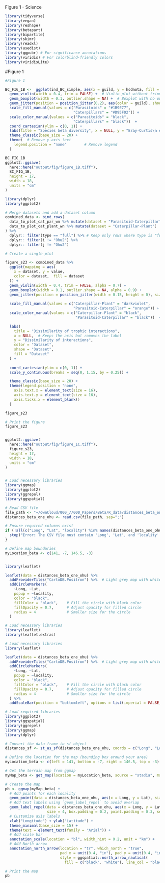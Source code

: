 Figure 1 - Science

```r
library(tidyverse)
library(vegan)
library(reshape)
library(betapart)
library(bipartite)
library(skimr)
library(readxl)
library(usedist)
library(ggpubr) # For significance annotations
library(viridis) # For colorblind-friendly colors
library(viridisLite)

```

#Figure 1
```r

#Figure 1

BC_FIG_1B <-  ggplot(ind_BC_simple, aes(x = guild, y = hodnota, fill = guild)) +
  geom_violin(width = 0.4, trim = FALSE) +  # Violin plot without trimming
  geom_boxplot(width = 0.1, outlier.shape = NA) +  # Boxplot with no outliers shown
  geom_jitter(position = position_jitter(0.2), aes(color = guild), show.legend = FALSE) +  # Jitter with color, no legend
  scale_fill_manual(values = c("Parasitoids" = "#1B9E77", 
                               "Caterpillars" = "#D95F02")) +
  scale_color_manual(values = c("Parasitoids" = "black", 
                               "Caterpillars" = "black"))  +
  coord_cartesian(ylim = c(0, 1)) +
  labs(title = "Species beta diversity", x = NULL, y = "Bray-Curtis\n dissimilarity") +  # Keep only the x-axis label (Dissimilarity)
  theme_classic(base_size = 20) +
  theme(  # Remove y-axis text
    legend.position = "none"        # Remove legend
  )

BC_FIG_1B
ggplot2::ggsave(
  here::here("output/fig/figure_1B.tiff"),
  BC_FIG_1B,
  height = 17,
  width = 18,
  units = "cm"
)
```


```r
library(dplyr)
library(ggplot2)

# Merge datasets and add a dataset column
combined_data <- bind_rows(
  data_to_plot_cat_par_wn %>% mutate(dataset = "Parasitoid-Caterpillar"),
  data_to_plot_cat_plant_wn %>% mutate(dataset = "Caterpillar-Plant")
) %>%
  dplyr:: filter(type == "full") %>% # Keep only rows where type is "full"
  dplyr:: filter(i != "Ohu2") %>% 
  dplyr:: filter(j != "Ohu2") 

# Create a single plot

figure_s23 <- combined_data %>%
  ggplot(mapping = aes(
    x = dataset, y = value,  
    color = dataset,  fill = dataset
  )) +
  geom_violin(width = 0.4, trim = FALSE, alpha = 0.7) +  
  geom_boxplot(width = 0.1, outlier.shape = NA, alpha = 0.9) +  
  geom_jitter(position = position_jitter(width = 0.15, height = 0), size = 2, alpha = 0.8) +
  
  scale_fill_manual(values = c("Caterpillar-Plant" = "darkviolet", 
                               "Parasitoid-Caterpillar" = "orange")) +
  scale_color_manual(values = c("Caterpillar-Plant" = "black", 
                                "Parasitoid-Caterpillar" = "black"))  +

  labs(
    title = "Dissimilarity of trophic interactions",
    x = NULL,  # Keeps the axis but removes the label
    y = "Dissimilarity of interactions",
    color = "Dataset", 
    shape = "Dataset",
    fill = "Dataset"
  ) +
  
  coord_cartesian(ylim = c(0, 1)) +
  scale_y_continuous(breaks = seq(0, 1.15, by = 0.25)) +

  theme_classic(base_size = 20) +
  theme(legend.position = "none",
    axis.text.x = element_text(size = 16), 
    axis.text.y = element_text(size = 16),
    axis.ticks.x = element_blank()
  )  

figure_s23

# Print the figure
figure_s23


ggplot2::ggsave(
  here::here("output/fig/figure_1C.tiff"),
  figure_s23,
  height = 17,
  width = 18,
  units = "cm"
)
```


```r




```




```r
# Load necessary libraries
library(ggmap)
library(ggplot2)
library(ggrepel)
library(ggspatial)

# Read CSV file
file_path <- "~/ownCloud/000_//000_Papers/Beta/R_data/distances_beta_one_ohu.csv"
distances_beta_one_ohu <- read.csv(file_path, sep=";")

# Ensure required columns exist
if (!all(c("Long", "Lat", "locality") %in% names(distances_beta_one_ohu))) {
  stop("Error: The CSV file must contain 'Long', 'Lat', and 'locality' columns.")
}

# Define map boundaries
myLocation_beta <- c(141, -7, 146.5, -3)


library(leaflet)

leaflet(data = distances_beta_one_ohu) %>%
  addProviderTiles("CartoDB.Positron") %>%  # Light grey map with white sea
  addCircleMarkers(
    ~Long, ~Lat, 
    popup = ~locality, 
    color = "black", 
    fillColor = "black",    # Fill the circle with black color
    fillOpacity = 0.7,      # Adjust opacity for filled circle
    radius = 4              # Smaller size for the circle
  )

# Load necessary libraries
library(leaflet)
library(leaflet.extras)

# Load necessary libraries
library(leaflet)

leaflet(data = distances_beta_one_ohu) %>%
  addProviderTiles("CartoDB.Positron") %>%  # Light grey map with white sea
  addCircleMarkers(
    ~Long, ~Lat, 
    popup = ~locality, 
    color = "black", 
    fillColor = "black",    # Fill the circle with black color
    fillOpacity = 0.7,      # Adjust opacity for filled circle
    radius = 4              # Smaller size for the circle
  ) %>%
  addScaleBar(position = "bottomleft", options = list(imperial = FALSE, metric = TRUE)) 
```

```r
# Load required libraries
library(ggplot2)
library(ggspatial)
library(ggrepel)
library(ggmap)
library(dplyr)

# Convert the data frame to sf object
distances_sf <- st_as_sf(distances_beta_one_ohu, coords = c("Long", "Lat"), crs = 4326)

# Define the location for the map (bounding box around your area)
myLocation_beta <- c(left = 141, bottom = -7, right = 146.5, top = -3)

# Get the terrain map from ggmap
myMap_beta <- get_map(location = myLocation_beta, source = "stadia", maptype = "terrain", crop = FALSE)

# Create the map
pb <- ggmap(myMap_beta) +
  # Add points for each locality
  geom_point(data = distances_beta_one_ohu, aes(x = Long, y = Lat), size = 3, color = "black") +
  # Add text labels using `geom_label_repel` to avoid overlap
  geom_label_repel(data = distances_beta_one_ohu, aes(x = Long, y = Lat, label = locality),
                   size = 4, box.padding = 0.2, point.padding = 0.3, segment.color = 'grey50') +
  # Customize axis labels
  xlab("Longitude") + ylab("Latitude") +
  theme_minimal(base_size = 15) +
  theme(text = element_text(family = "Arial")) +
  # Add scale bar
  annotation_scale(location = "bl", width_hint = 0.2, unit = "km") +
  # Add North arrow
  annotation_north_arrow(location = "tr", which_north = "true", 
                         pad_x = unit(0.4, "in"), pad_y = unit(0.4, "in"),
                         style = ggspatial::north_arrow_nautical(
                           fill = c("black", "white"), line_col = "black"))

# Print the map
pb
```

